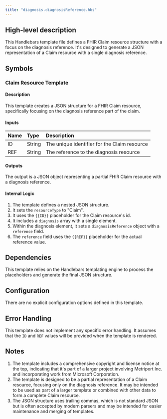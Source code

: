 ```yaml
---
title: "diagnosis.diagnosisReference.hbs"
---
```


## High-level description
This Handlebars template file defines a FHIR Claim resource structure with a focus on the diagnosis reference. It's designed to generate a JSON representation of a Claim resource with a single diagnosis reference.

## Symbols

### Claim Resource Template
#### Description
This template creates a JSON structure for a FHIR Claim resource, specifically focusing on the diagnosis reference part of the claim.

#### Inputs
| Name | Type | Description |
|:-----|:-----|:------------|
| ID   | String | The unique identifier for the Claim resource |
| REF  | String | The reference to the diagnosis resource |

#### Outputs
The output is a JSON object representing a partial FHIR Claim resource with a diagnosis reference.

#### Internal Logic
1. The template defines a nested JSON structure.
2. It sets the `resourceType` to "Claim".
3. It uses the `{{ID}}` placeholder for the Claim resource's id.
4. It includes a `diagnosis` array with a single element.
5. Within the diagnosis element, it sets a `diagnosisReference` object with a `reference` field.
6. The `reference` field uses the `{{REF}}` placeholder for the actual reference value.

## Dependencies
This template relies on the Handlebars templating engine to process the placeholders and generate the final JSON structure.

## Configuration
There are no explicit configuration options defined in this template.

## Error Handling
This template does not implement any specific error handling. It assumes that the `ID` and `REF` values will be provided when the template is rendered.

## Notes
1. The template includes a comprehensive copyright and license notice at the top, indicating that it's part of a larger project involving Metriport Inc. and incorporating work from Microsoft Corporation.
2. The template is designed to be a partial representation of a Claim resource, focusing only on the diagnosis reference. It may be intended to be used as part of a larger template or combined with other data to form a complete Claim resource.
3. The JSON structure uses trailing commas, which is not standard JSON but is often accepted by modern parsers and may be intended for easier maintenance and merging of templates.